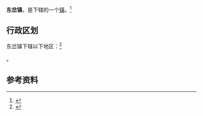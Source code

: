 {{中国乡级行政区
|景观照片文件名 = 
|景观照片描述 = 
|汉语拼音 = 
|其他语言 = 
|其他语言名称 = 
|旧称 = 
|地名出处 = 
|位置图文件名 = 
|位置图描述 = 
|自定义图片= 
|建置时间 = 
|政府驻地 = 
|毗邻 = 
|总面积 = 
|总人口 = 
|总人口年份 = 
|户籍人口 = 
|户籍人口年份 = 
|常住人口 = 
|常住人口年份 = 
|人口密度 = 
|GDP = 
|GDP年份 = 
|邮政编码 = 
|电话区号 = 938
|官方网站 = 
|网站名称 = 
|62/05/03/104/000}}

'''东岔镇'''，是{{PRC admin/fullname|62/05/03/104/000|3}}下辖的一个[[行政建制镇|镇]]。<ref>{{PRC admin/ref sgc|{{PRC admin/parent|62/05/03/104/000}}}}</ref>

== 行政区划 ==

东岔镇下辖以下地区：<ref>{{PRC admin/ref sgc|62/05/03/104/000}}</ref>

{{PRC admin/children|62/05/03/104/000}}。

== 参考资料 ==

{{reflist}}

{{行政区划小作品}}
{{PRC admin/navcat|62/05/03/104/000}}